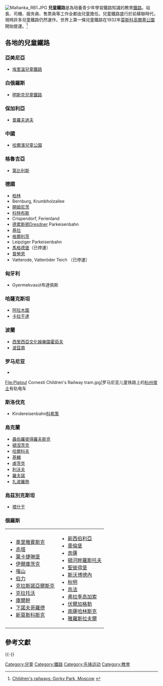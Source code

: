 [[File:Maltanka_RB1.JPG|thumb]]
'''兒童鐵路'''是為培養青少年學習鐵路知識的教育[[鐵路|鐵路]]。站長、司機、服务員、售票員等工作全都由兒童擔任。兒童鐵路盛行於前蘇聯時代，現時許多兒童鐵路仍然運作。世界上第一條兒童鐵路在1932年[[莫斯科|莫斯科]][[高爾基公園|高爾基公園]]開始營運。<ref>[http://www.dzd-ussr.ru/towns/moscow/cpkio.html Children's railways: Gorky Park, Moscow] {{Wayback|url=http://www.dzd-ussr.ru/towns/moscow/cpkio.html |date=20201117130400 }} {{ru icon}}</ref>

==各地的兒童鐵路==

===亞美尼亞===
*[[埃里溫兒童鐵路|埃里溫兒童鐵路]]

===白俄羅斯===
* [[明斯克兒童鐵路|明斯克兒童鐵路]]

===保加利亞===
* [http://web.railfriends.org/EN/Childrens％20Railway/index.htm 普羅夫迪夫]{{dead link|date=2017年11月 |bot=InternetArchiveBot |fix-attempted=yes }}

===中國===
*[[哈爾濱|哈爾濱]][[兒童公園_(哈爾濱)|兒童公園]]

===格魯吉亞===
*[[第比利斯|第比利斯]]

===德國===
*[[柏林|柏林]]
*Bernburg, Krumbholzallee
*[[開姆尼茨|開姆尼茨]]
*[[科特布斯|科特布斯]] 
*Crispendorf, Ferienland
*[[德累斯顿|德累斯顿]]Dresdner Parkeisenbahn
*[[基拉|基拉]]
*[[格爾利茨|格爾利茨]]
*Leipziger Parkeisenbahn
*[[馬格德堡|馬格德堡]]（已停運）
*[[普勞恩|普勞恩]]
*Vatterode, Vatteröder Teich （已停運）

===匈牙利===
* Gyermekvasút布達佩斯

===哈薩克斯坦===
*[[阿拉木圖|阿拉木圖]]
*[[卡拉干達|卡拉干達]]

===波蘭===
*[[西里西亞文化娛樂園|西里西亞文化娛樂園]][[霍茹夫|霍茹夫]]
*[[波茲南|波茲南]]

===罗马尼亚===
*{{tsl|hu|Gyermekvasút_(Marosvásárhely)|特尔古穆列什儿童铁路}}
<gallery>
File:Platoul Cornesti Children's Railway tram.jpg|罗马尼亚儿童铁路上的[[杭州俊士|杭州俊士]]有轨电车
</gallery>

===斯洛伐克===
*Kindereisenbahn[[科希策|科希策]]

===烏克蘭===
*[[聶伯羅彼得羅夫斯克|聶伯羅彼得羅夫斯克]]
*[[頓涅茨克|頓涅茨克]]
*[[哈爾科夫|哈爾科夫]]
*[[基輔|基輔]]
*[[盧茨克|盧茨克]]
*[[利沃夫|利沃夫]]
*[[羅夫諾|羅夫諾]]
*[[扎波羅熱|扎波羅熱]]

===烏茲別克斯坦===
*[[塔什干|塔什干]]



===俄羅斯===
{|style="vertical-align: top; width:80%"
|
*[[車里雅賓斯克|車里雅賓斯克]]
*[[赤塔|赤塔]]
*[[葉卡捷琳堡|葉卡捷琳堡]]
*[[伊爾庫茨克|伊爾庫茨克]]
*[[喀山|喀山]]
*[[伯力|伯力]]
*[[克拉斯諾亞爾斯克|克拉斯諾亞爾斯克]]
*[[克拉托沃|克拉托沃]]
*[[庫爾幹|庫爾幹]]
*[[下諾夫哥羅德|下諾夫哥羅德]]
*[[新莫斯科斯克|新莫斯科斯克]]
|
*[[新西伯利亞|新西伯利亞]]
*[[奧倫堡|奧倫堡]]
*[[奔薩|奔薩]]
*[[頓河畔羅斯托夫|頓河畔羅斯托夫]]
*[[聖彼得堡|聖彼得堡]]
*[[斯沃博德內|斯沃博德內]]
*[[秋明|秋明]]
*[[烏法|烏法]]
*[[弗拉季高加索|弗拉季高加索]]
*[[伏爾加格勒|伏爾加格勒]]
*[[南薩哈林斯克|南薩哈林斯克]]
*[[雅羅斯拉夫爾|雅羅斯拉夫爾]]
|}

==參考文獻==
{{reflist}}
[[Category:兒童|Category:兒童]]
[[Category:鐵路|Category:鐵路]]
[[Category:先锋运动|Category:先锋运动]]
[[Category:教育|Category:教育]]
{{-}}
{{鐵路}}
{{Pioneer movement}}